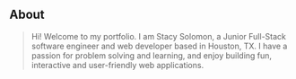 ## About

> Hi! Welcome to my portfolio. I am Stacy Solomon, a Junior Full-Stack software engineer and web developer based in Houston, TX. I have a passion for problem solving and learning, and enjoy building fun, interactive and user-friendly web applications. 
